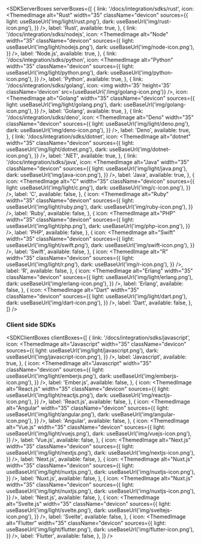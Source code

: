 
<SDKServerBoxes
  serverBoxes={[
    {
      link: '/docs/integration/sdks/rust',
      icon: <ThemedImage
            alt="Rust"
            width="35"
            className="devicon"
            sources={{
              light: useBaseUrl('img/light/rust.png'),
              dark: useBaseUrl('img/rust-icon.png'),
            }}
          />,
      label: 'Rust',
      available: true,
    },
    {
      link: '/docs/integration/sdks/nodejs',
      icon: <ThemedImage
            alt="Node"
            width="35"
            className="devicon"
            sources={{
              light: useBaseUrl('img/light/nodejs.png'),
              dark: useBaseUrl('img/node-icon.png'),
            }}
          />,
      label: 'Node.js',
      available: true,
    },
    {
      link: '/docs/integration/sdks/python',
      icon: <ThemedImage
            alt="Python"
            width="35"
            className="devicon"
            sources={{
              light: useBaseUrl('img/light/python.png'),
              dark: useBaseUrl('img/python-icon.png'),
            }}
          />,
      label: 'Python',
      available: true,
    },
    {
      link: '/docs/integration/sdks/golang',
      icon: <img width='35' height='35' className='devicon' src={useBaseUrl('/img/golang-icon.png')} />,
      icon: <ThemedImage
            alt="Golang"
            width="35"
            className="devicon"
            sources={{
              light: useBaseUrl('img/light/golang.png'),
              dark: useBaseUrl('img/golang-icon.png'),
            }}
          />,
      label: 'Golang',
      available: true,
    },
    {
      link: '/docs/integration/sdks/deno',
      icon: <ThemedImage
            alt="Deno"
            width="35"
            className="devicon"
            sources={{
              light: useBaseUrl('img/light/deno.png'),
              dark: useBaseUrl('img/deno-icon.png'),
            }}
          />,
      label: 'Deno',
      available: true,
    },
     {
      link: '/docs/integration/sdks/dotnet',
      icon: <ThemedImage
            alt="dotnet"
            width="35"
            className="devicon"
            sources={{
              light: useBaseUrl('img/light/dotnet.png'),
              dark: useBaseUrl('img/dotnet-icon.png'),
            }}
          />,
      label: '.NET',
      available: true,
    },
    {
      link: '/docs/integration/sdks/java',
      icon: <ThemedImage
            alt="Java"
            width="35"
            className="devicon"
            sources={{
              light: useBaseUrl('img/light/java.png'),
              dark: useBaseUrl('img/java-icon.png'),
            }}
          />,
      label: 'Java',
      available: true,
    },
    {
      icon: <ThemedImage
            alt="C"
            width="35"
            className="devicon"
            sources={{
              light: useBaseUrl('img/light/c.png'),
              dark: useBaseUrl('img/c-icon.png'),
            }}
          />,
      label: 'C',
      available: false,
    },
    {
      icon: <ThemedImage
            alt="Ruby"
            width="35"
            className="devicon"
            sources={{
              light: useBaseUrl('img/light/ruby.png'),
              dark: useBaseUrl('img/ruby-icon.png'),
            }}
          />,
      label: 'Ruby',
      available: false,
    },
    {
      icon: <ThemedImage
            alt="PHP"
            width="35"
            className="devicon"
            sources={{
              light: useBaseUrl('img/light/php.png'),
              dark: useBaseUrl('img/php-icon.png'),
            }}
          />,
      label: 'PHP',
      available: false,
    },
    {
      icon: <ThemedImage
            alt="Swift"
            width="35"
            className="devicon"
            sources={{
              light: useBaseUrl('img/light/swift.png'),
              dark: useBaseUrl('img/swift-icon.png'),
            }}
          />,
      label: 'Swift',
      available: false,
    },
    {
      icon: <ThemedImage
            alt="R"
            width="35"
            className="devicon"
            sources={{
              light: useBaseUrl('img/light/r.png'),
              dark: useBaseUrl('img/r-icon.png'),
            }}
          />,
      label: 'R',
      available: false,
    },
    {
      icon: <ThemedImage
            alt="Erlang"
            width="35"
            className="devicon"
            sources={{
              light: useBaseUrl('img/light/erlang.png'),
              dark: useBaseUrl('img/erlang-icon.png'),
            }}
          />,
      label: 'Erlang',
      available: false,
    },
    {
      icon: <ThemedImage
            alt="Dart"
            width="35"
            className="devicon"
            sources={{
              light: useBaseUrl('img/light/dart.png'),
              dark: useBaseUrl('img/dart-icon.png'),
            }}
          />,
      label: 'Dart',
      available: false,
    },
  ]}
/>

### Client side SDKs

<SDKClientBoxes
  clientBoxes={[
    {
      link: '/docs/integration/sdks/javascript',
      icon: <ThemedImage
            alt="Javascript"
            width="35"
            className="devicon"
            sources={{
              light: useBaseUrl('img/light/javascript.png'),
              dark: useBaseUrl('img/javascript-icon.png'),
            }}
          />,
      label: 'Javascript',
      available: true,
    },
    {
      icon: <ThemedImage
            alt="Javascript"
            width="35"
            className="devicon"
            sources={{
              light: useBaseUrl('img/light/emberjs.png'),
              dark: useBaseUrl('img/emberjs-icon.png'),
            }}
          />,
      label: 'Ember.js',
      available: false,
    },
    {
      icon: <ThemedImage
            alt="React.js"
            width="35"
            className="devicon"
            sources={{
              light: useBaseUrl('img/light/reactjs.png'),
              dark: useBaseUrl('img/reactjs-icon.png'),
            }}
          />,
      label: 'React.js',
      available: false,
    },
    {
      icon: <ThemedImage
            alt="Angular"
            width="35"
            className="devicon"
            sources={{
              light: useBaseUrl('img/light/angular.png'),
              dark: useBaseUrl('img/angular-icon.png'),
            }}
          />,
      label: 'Angular',
      available: false,
    },
    {
      icon: <ThemedImage
            alt="Vue.js"
            width="35"
            className="devicon"
            sources={{
              light: useBaseUrl('img/light/vuejs.png'),
              dark: useBaseUrl('img/vuejs-icon.png'),
            }}
          />,
      label: 'Vue.js',
      available: false,
    },
    {
      icon: <ThemedImage
            alt="Next.js"
            width="35"
            className="devicon"
            sources={{
              light: useBaseUrl('img/light/nextjs.png'),
              dark: useBaseUrl('img/nextjs-icon.png'),
            }}
          />,
      label: 'Next.js',
      available: false,
    },
    {
      icon: <ThemedImage
            alt="Nuxt.js"
            width="35"
            className="devicon"
            sources={{
              light: useBaseUrl('img/light/nuxtjs.png'),
              dark: useBaseUrl('img/nuxtjs-icon.png'),
            }}
          />,
      label: 'Nuxt.js',
      available: false,
    },
    {
      icon: <ThemedImage
            alt="Nuxt.js"
            width="35"
            className="devicon"
            sources={{
              light: useBaseUrl('img/light/nuxtjs.png'),
              dark: useBaseUrl('img/nuxtjs-icon.png'),
            }}
          />,
      label: 'Nest.js',
      available: false,
    },
    {
      icon: <ThemedImage
            alt="Svelte.js"
            width="35"
            className="devicon"
            sources={{
              light: useBaseUrl('img/light/svelte.png'),
              dark: useBaseUrl('img/sveltejs-icon.png'),
            }}
          />,
      label: 'Svelte',
      available: false,
    },
    {
      icon: <ThemedImage
            alt="Flutter"
            width="35"
            className="devicon"
            sources={{
              light: useBaseUrl('img/light/flutter.png'),
              dark: useBaseUrl('img/flutter-icon.png'),
            }}
          />,
      label: 'Flutter',
      available: false,
    },
  ]}
/>